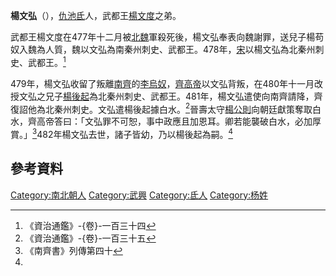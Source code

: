 '''楊文弘'''（{{bd|？||482年|catIdx=Y}}），[[仇池|仇池]][[氐|氐]]人，武都王[[楊文度|楊文度]]之弟。

武都王楊文度在477年十二月被[[北魏|北魏]]軍殺死後，楊文弘奉表向魏謝罪，送兒子楊苟奴入魏為人質，魏以文弘為南秦州刺史、武都王。478年，[[劉宋|宋]]以楊文弘為北秦州刺史、武都王。<ref>《資治通鑑》-{卷}-一百三十四</ref>

479年，楊文弘收留了叛離[[南齊|南齊]]的[[李烏奴|李烏奴]]，[[齊高帝|齊高帝]]以文弘背叛，在480年十一月改授文弘之兄子[[楊後起|楊後起]]為北秦州刺史、武都王。481年，楊文弘遣使向南齊請降，齊復詔他為北秦州刺史。文弘遣楊後起據白水。<ref name="jjtk135">《資治通鑑》-{卷}-一百三十五</ref>晉壽太守[[楊公則|楊公則]]向朝廷獻策奪取白水，齊高帝答曰：「文弘罪不可恕，事中政應且加恩耳。卿若能襲破白水，必加厚賞。」<ref>《南齊書》列傳第四十</ref>482年楊文弘去世，諸子皆幼，乃以楊後起為嗣。<ref name="jjtk135"/>

{{start box}}
{{s-before|[[楊文度|楊文度]]}}
{{s-title|[[仇池|仇池]]首領|478年－482年}}
{{s-after|[[楊後起|楊後起]]}}
{{end box}}

==參考資料==
<div class="references-small">
<references/>
</div>

[[Category:南北朝人|Category:南北朝人]]
[[Category:武興|Category:武興]]
[[Category:氐人|Category:氐人]]
[[Category:杨姓|Category:杨姓]]